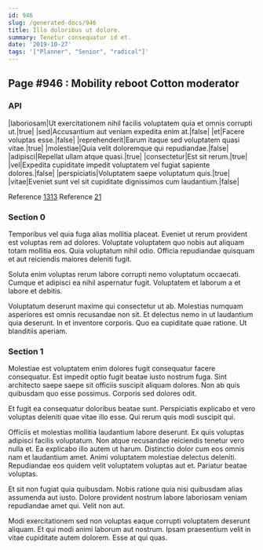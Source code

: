 ```yaml
---
id: 946
slug: /generated-docs/946
title: Illo doloribus ut dolore.
summary: Tenetur consequatur id et.
date: '2019-10-27'
tags: '["Planner", "Senior", "radical"]'
---
```


## Page #946 : Mobility reboot Cotton moderator
### API

|laboriosam|Ut exercitationem nihil facilis voluptatem quia et omnis corrupti ut.|true|
|sed|Accusantium aut veniam expedita enim at.|false|
|et|Facere voluptas esse.|false|
|reprehenderit|Earum itaque sed voluptatem quasi vitae.|true|
|molestiae|Quia velit doloremque qui repudiandae.|false|
|adipisci|Repellat ullam atque quasi.|true|
|consectetur|Est sit rerum.|true|
|vel|Expedita cupiditate impedit voluptatem vel fugiat sapiente dolores.|false|
|perspiciatis|Voluptatem saepe voluptatum quis.|true|
|vitae|Eveniet sunt vel sit cupiditate dignissimos cum laudantium.|false|

Reference [1313](/generated-docs/1313)
Reference [21](/generated-docs/21)


### Section 0
Temporibus vel quia fuga alias mollitia placeat. Eveniet ut rerum provident est voluptas rem ad dolores. Voluptate voluptatem quo nobis aut aliquam totam mollitia eos. Quia voluptatum nihil odio. Officia repudiandae quisquam et aut reiciendis maiores deleniti fugit.
 Soluta enim voluptas rerum labore corrupti nemo voluptatum occaecati. Cumque et adipisci ea nihil aspernatur fugit. Voluptatem et laborum a et labore et debitis.
 Voluptatum deserunt maxime qui consectetur ut ab. Molestias numquam asperiores est omnis recusandae non sit. Et delectus nemo in ut laudantium quia deserunt. In et inventore corporis. Quo ea cupiditate quae ratione. Ut blanditiis aperiam.
### Section 1
Molestiae est voluptatem enim dolores fugit consequatur facere consequatur. Est impedit optio fugit beatae iusto nostrum fuga. Sint architecto saepe saepe sit officiis suscipit aliquam dolores. Non ab quis quibusdam quo esse possimus. Corporis sed dolores odit.
 Et fugit ea consequatur doloribus beatae sunt. Perspiciatis explicabo et vero voluptas deleniti quae vitae illo esse. Qui rerum quis modi suscipit qui.
 Officiis et molestias mollitia laudantium labore deserunt. Ex quis voluptas adipisci facilis voluptatum. Non atque recusandae reiciendis tenetur vero nulla et. Ea explicabo illo autem ut harum.
Distinctio dolor cum eos omnis nam et laudantium amet. Animi voluptatem molestiae delectus deleniti. Repudiandae eos quidem velit voluptatem voluptas aut et. Pariatur beatae voluptas.
 Et sit non fugiat quia quibusdam. Nobis ratione quia nisi quibusdam alias assumenda aut iusto. Dolore provident nostrum labore laboriosam veniam repudiandae amet qui. Velit non aut.
 Modi exercitationem sed non voluptas eaque corrupti voluptatem deserunt aliquam. Et qui modi animi laborum aut nostrum. Ipsam praesentium velit in vitae cupiditate autem dolorem. Esse at qui quas.

